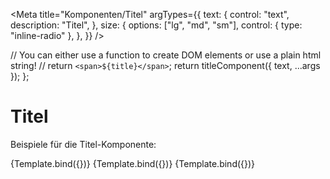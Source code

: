 

<Meta
  title="Komponenten/Titel"
  argTypes={{
    text: {
      control: "text",
      description: "Titel",
    },
    size: {
      options: ["lg", "md", "sm"],
      control: { type: "inline-radio" },
    },
  }}
/>

  // You can either use a function to create DOM elements or use a plain html string!
  // return `<span>${title}</span>`;
  return titleComponent({ text, ...args });
};

# Titel

Beispiele für die Titel-Komponente:

<Preview withToolbar>
  <Story
    name="title-large"
    args={{
        text: "Dies ist der Titel eines 100%-Teasers",
        size: "lg",
    }}
  >
    {Template.bind({})}
  </Story>
  <Story
    name="title-medium"
    args={{
        text: "Dies ist der Titel eines 66%-, 50%- oder 33%-Teasers",
        size: "md",
    }}
  >
    {Template.bind({})}
  </Story>
  <Story
    name="title-small"
    args={{
        text: "Dies ist der Titel eines 25%-Teasers",
        size: "sm",
    }}
  >
    {Template.bind({})}
  </Story>
</Preview>

<ArgsTable story="title-large" />